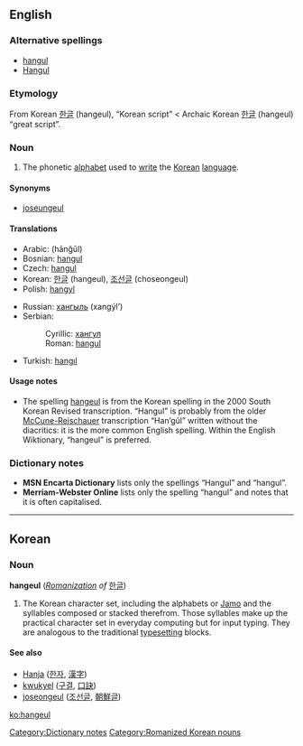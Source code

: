 {{wikipedia}}

==English==

===Alternative spellings===
*[[hangul]]
*[[Hangul]]

===Etymology===
From Korean [[한글]] (hangeul), “Korean script” < Archaic Korean [[한글]] (hangeul) “great script”.

===Noun===
{{en-noun|-}}

# The phonetic [[alphabet]] used to [[write]] the [[Korean]] [[language]].

====Synonyms====
*[[joseungeul]]

====Translations====
{{top}}
*Arabic: {{ARchar|[[هانغول]]}} (hānğūl) {{m}}
*Bosnian: [[hangul#Bosnian|hangul]] {{m}}
*Czech: [[hangul#Czech|hangul]] {{m}}
*Korean: [[한글]] (hangeul), [[조선글]] (choseongeul)
*Polish: [[hangyl]] {{m}}
{{mid}}
*Russian: [[хангыль]] (xangýl’) {{m}}
*Serbian:
*:Cyrillic: [[хангул]] {{m}}
*:Roman: [[hangul#Serbian|hangul]] {{m}}
*Turkish: [[hangıl]]
{{bottom}}

====Usage notes====
*The spelling [[hangeul]] is from the Korean spelling in the 2000 South Korean Revised transcription. “Hangul” is probably from the older [[McCune-Reischauer]] transcription “Han’gŭl” written without the diacritics: it is the more common English spelling. Within the English Wiktionary, “hangeul” is preferred.

===Dictionary notes===
*'''MSN Encarta Dictionary''' lists only the spellings “Hangul” and “hangul”.
*'''Merriam-Webster Online''' lists only the spelling “hangul” and notes that it is often capitalised.

[[Category:Dictionary notes]]

----

==Korean==

===Noun===
'''hangeul''' (''[[w:Revised Romanization|Romanization]] of'' [[한글]]) 

# The Korean character set, including the alphabets or [[w:Jamo|Jamo]] and the syllables composed or stacked therefrom. Those syllables make up the practical character set in everyday computing but for input typing. They are analogous to the traditional [[typesetting]] blocks. 

====See also====
*[[Hanja]] ([[한자]], [[漢字]])
*[[kwukyel]] ([[구결]], [[口訣]])
*[[joseongeul]] ([[조선글]], [[朝鮮글]])

[[Category:Romanized Korean nouns]]

[[ko:hangeul]]